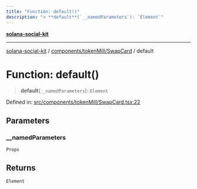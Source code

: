 ```yaml
---
title: "Function: default()"
description: "> **default**(`__namedParameters`): `Element`"
---
```


[**solana-social-kit**](../../../../README.mdx)

***

[solana-social-kit](../../../../README.mdx) / [components/tokenMill/SwapCard](../README.mdx) / default

# Function: default()

> **default**(`__namedParameters`): `Element`

Defined in: [src/components/tokenMill/SwapCard.tsx:22](https://github.com/SendArcade/solana-social-starter/blob/bd4b3556b8f469c27ebb06f4df65b3a36b43ba3b/src/components/tokenMill/SwapCard.tsx#L22)

## Parameters

### \_\_namedParameters

`Props`

## Returns

`Element`
